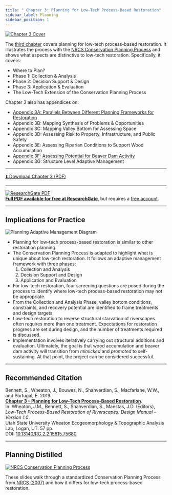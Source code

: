 ```yaml
---
title: " Chapter 3: Planning for Low-Tech Process-Based Restoration"
sidebar_label: Planning
sidebar_position: 1
---
```



[![Chapter 3 Cover](/img/covers/Chap3.png)](http://dx.doi.org/10.13140/RG.2.2.15815.75680)

The [third chapter](http://dx.doi.org/10.13140/RG.2.2.15815.75680) covers planning for low-tech process-based restoration. It illustrates the process with the [NRCS Conservation Planning Process](https://www.nrcs.usda.gov/wps/portal/nrcs/main/national/technical/cp/) and shows what aspects are distinctive to low-tech restoration. Specifically, it covers:

- Where to Plan?  
- Phase 1: Collection & Analysis  
- Phase 2: Decision Support & Design  
- Phase 3: Application & Evaluation  
- The Low-Tech Extension of the Conservation Planning Process

Chapter 3 also has appendices on:

- [Appendix 3A: Parallels Between Different Planning Frameworks for Restoration](/manual/chap03/AppA_Parallel)  
- Appendix 3B: Mapping Synthesis of Problems & Opportunities  
- Appendix 3C: Mapping Valley Bottom for Assessing Space  
- Appendix 3D: Assessing Risk to Property, Infrastructure, and Public Safety  
- Appendix 3E: Assessing Riparian Conditions to Support Wood Accumulation  
- [Appendix 3F: Assessing Potential for Beaver Dam Activity](/manual/chap03/AppF_BRAT)  
- Appendix 3G: Structure Level Adaptive Management

---

[⬇️ Download Chapter 3 (PDF)](http://dx.doi.org/10.13140/RG.2.2.15815.75680)

---

[![ResearchGate PDF](/img/RG.png)](http://dx.doi.org/10.13140/RG.2.2.15815.75680)  
[**Full PDF available for free at ResearchGate**](http://dx.doi.org/10.13140/RG.2.2.15815.75680), but requires a [free account](https://www.researchgate.net/signup.SignUp.html?hdrsu=1).

---

## Implications for Practice

![Planning Adaptive Management Diagram](/img/diagrams/Plan_AM_250.png)

- Planning for low-tech process-based restoration is similar to other restoration planning.  
- The Conservation Planning Process is adapted to highlight what is unique about low-tech restoration. It follows an adaptive management framework with three phases:  
  1. Collection and Analysis  
  2. Decision Support and Design  
  3. Application and Evaluation  
- For low-tech restoration, four screening questions are posed during the process to identify where low-tech process-based restoration may not be appropriate.  
- From the Collection and Analysis Phase, valley bottom conditions, constraints, and recovery potential are identified to frame treatments and design targets.  
- Low-tech restoration to reverse structural starvation of riverscapes often requires more than one treatment. Expectations for restoration progress are set during design, and the number of treatments required is discussed.  
- Implementation involves iteratively carrying out structural additions and evaluation. Ultimately, the goal is that wood accumulation and beaver dam activity will transition from *mimicked* and *promoted* to self-sustaining. At that point, the project can be considered successful.

---

## Recommended Citation

Bennett, S., Wheaton, J., Bouwes, N., Shahverdian, S., Macfarlane, W.W., and Portugal, E. 2019.  
[**Chapter 3 – Planning for Low-Tech Process-Based Restoration**](http://dx.doi.org/10.13140/RG.2.2.15815.75680).  
In: Wheaton, J.M., Bennett, S., Shahverdian, S., Maestas, J.D. (Editors), *Low-Tech Process-Based Restoration of Riverscapes: Design Manual – Version 1.0*.  
Utah State University Wheaton Ecogeomorphology & Topographic Analysis Lab, Logan, UT. 57 pp.  
DOI: [10.13140/RG.2.2.15815.75680](http://dx.doi.org/10.13140/RG.2.2.15815.75680)

---

## Planning Distilled

[![NRCS Conservation Planning Process](/img/nrcseprd.png)](https://www.nrcs.usda.gov/wps/portal/nrcs/main/national/technical/cp/)

These slides walk through a standardized Conservation Planning Process from [NRCS (2007)](https://www.nrcs.usda.gov/wps/portal/nrcs/detail/national/water/manage/restoration/?cid=stelprdb1044707) and how it differs for low-tech process-based restoration.


<GoogleSlides src="https://docs.google.com/presentation/d/e/2PACX-1vTzyLlJau-m9uKOZCTiPn2dsVOANX6T2WbtNZC0GDGpGJNgY_W7KJK0hHwHzQrQmpR767qp3ZYlIuaR/embed?start=true&loop=false&delayms=3000" title="NRCS Conservation Planning Process Slides"  />
